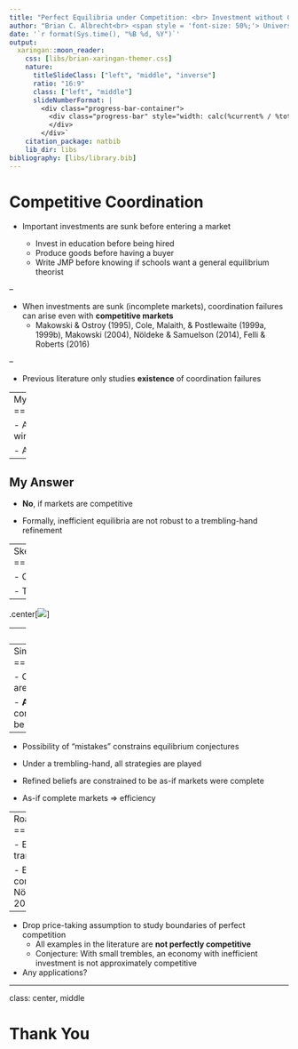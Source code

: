 ```yaml
---
title: "Perfect Equilibria under Competition: <br> Investment without Coordination Failures<br><br>"
author: "Brian C. Albrecht<br> <span style = 'font-size: 50%;'> University of Minnesota<br> Department of Economics</span><br><br>"
date: '`r format(Sys.time(), "%B %d, %Y")`'
output:
  xaringan::moon_reader:
    css: [libs/brian-xaringan-themer.css]
    nature:
      titleSlideClass: ["left", "middle", "inverse"]
      ratio: "16:9"
      class: ["left", "middle"]
      slideNumberFormat: |
        <div class="progress-bar-container">
          <div class="progress-bar" style="width: calc(%current% / %total% * 100%);">
          </div>
        </div>`
    citation_package: natbib
    lib_dir: libs
bibliography: [libs/library.bib]
---
```


Competitive Coordination
====================================

- Important investments are sunk before entering a market

  - Invest in education before being hired
  - Produce goods before having a buyer
  - Write JMP before knowing if schools want a general equilibrium theorist
  
--

- When investments are sunk (incomplete markets), coordination failures can arise even with **competitive markets**
  - Makowski & Ostroy (1995), Cole, Malaith, & Postlewaite (1999a, 1999b), Makowski (2004), N&ouml;ldeke & Samuelson (2014), Felli & Roberts (2016)

--
  
- Previous literature only studies **existence** of coordination failures

---
My Question
====================================

- Are the sunk investments we see out the window likely to be inefficient? 

- Are coordination failures **robust**?

--


## My Answer

- **No**, if markets are competitive

- Formally, inefficient equilibria are not robust to a trembling-hand refinement

---
Sketch of My Environment
====================================

- Continuum of buyers and sellers, finite types

- Transferable utility (for now)

--

.center[![](https://briancalbrecht.github.io/docs/slides/images/jmp/tikz_B.png)]


---
Results so far
=====================

- **Main Theorem**: With a continuum of players, every perfect equilibria is efficient

- Proposition: In the appropriate limit of any sequence of finite games, every perfect equilibria is efficient

---
Simple General Mechanism
====================================

- Coordination failures arise because markets are incomplete
  - Emphasis of literature

- **And** people must hold conflicting, pessimistic conjectures about prices
  - Buyers think price will be high
  - Sellers think price will be low

--

- Possibility of "mistakes" constrains equilibrium conjectures

- Under a trembling-hand, all strategies are played

- Refined beliefs are constrained to be as-if markets were complete

- As-if complete markets $\Rightarrow$ efficiency


---
Road Forward
=======================

- Extend to imperfectly transferable utility case

  - Especially relevant for competitive matching models
  - N&ouml;ldeke & Samuelson (2014, 2018) provide framework

--

- Drop price-taking assumption to study boundaries of perfect competition
  - All examples in the literature are **not perfectly competitive**
  - Conjecture: With small trembles, an economy with inefficient investment is not approximately competitive

- Any applications?


---
class: center, middle

# Thank You
